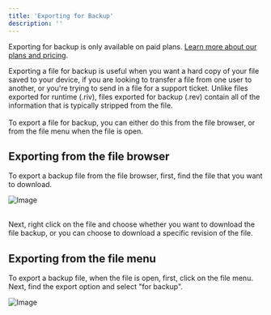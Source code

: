 ```yaml
---
title: 'Exporting for Backup'
description: ''
---
```


<Note>Exporting for backup is only available on paid plans. [Learn more about our plans and pricing](https://rive.app/pricing).</Note>

Exporting a file for backup is useful when you want a hard copy of your file saved to your device, if you are looking to transfer a file from one user to another, or you're trying to send in a file for a support ticket. Unlike files exported for runtime (.riv), files exported for backup (.rev) contain all of the information that is typically stripped from the file.\
\
 To export a file for backup, you can either do this from the file browser, or from the file menu when the file is open.

## Exporting from the file browser

To export a backup file from the file browser, first, find the file that you want to download.

![Image](https://ucarecdn.com/4a80265b-e521-476a-8bbd-476e34027443/)

\
Next, right click on the file and choose whether you want to download the file backup, or you can choose to download a specific revision of the file.

## Exporting from the file menu

To export a backup file, when the file is open, first, click on the file menu. Next, find the export option and select "for backup".

![Image](https://ucarecdn.com/4af741f7-8925-4ab1-88de-472ea00a47e1/)